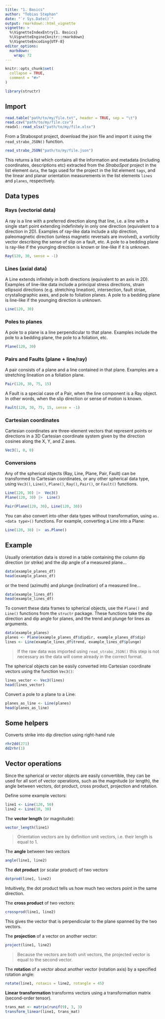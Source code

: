 ```yaml
---
title: "1. Basics"
author: "Tobias Stephan"
date: "`r Sys.Date()`"
output: rmarkdown::html_vignette
vignette: >
  %\VignetteIndexEntry{1. Basics}
  %\VignetteEngine{knitr::rmarkdown}
  %\VignetteEncoding{UTF-8}
editor_options: 
  markdown: 
    wrap: 72
---
```


```r
knitr::opts_chunk$set(
  collapse = TRUE,
  comment = "#>"
)
```

 
```r
library(structr)
```

## Import 

```r
read.table("path/to/my/file.txt", header = TRUE, sep = "\t")
read.csv("path/to/my/file.csv")
readxl::read_xlsx("path/to/my/file.xlsx")
```

From a Strabospot project, download the json file and import it using the `read_strabo_JSON()` function.

 
```r
read_strabo_JSON("path/to/my/file.json")
```

This returns a list which contains all the information and metadata (including coordinates, descriptions etc) extracted from the *StraboSpot* project in the list element `data`, the tags used for the project in the list element `tags`, and the linear and planar orientation measurements in the list elements `lines` and `planes`, respectively.


## Data types

### Rays (vectorial data)
A ray is a line with a preferred direction along that line, i.e. a line with a single start point extending indefinitely in only one direction (equivalent to a direction in 2D).
Examples of ray-like data include a slip direction, paleomagnetic direction (unless magnetic reversals are involved), a vorticity vector describing the sense of slip on
a fault, etc. 
A pole to a bedding plane is ray-like if the younging direction is known or line-like if it is unknown.

```r
Ray(120, 30, sense = -1)
```

### Lines (axial data)
A Line extends infinitely in both directions (equivalent to an axis in 2D).
Examples of line-like data include a principal stress directions, strain ellipsoid directions (e.g. stretching lineation), intersection, fault striae, crystallographic axes, and pole to foliation planes.
A pole to a bedding plane is line-like if the younging direction is unknown.

```r
Line(120, 30)
```

### Poles to planes
A pole to a plane is a line perpendicular to that plane. Examples include
the pole to a bedding plane, the pole to a foliation, etc.

```r
Plane(120, 30)
```

### Pairs and Faults (plane + line/ray)
A pair consists of a plane and a line contained in that plane. Examples are a stretching lineation  on a foliation plane.

```r
Pair(120, 30, 75, 15)
```

A Fault is a special case of a Pair, when the line component is a Ray object. In other words, when the slip direction or sense of motion is known. 

```r
Fault(120, 30, 75, 15, sense = -1)
```


### Cartesian coordinates
Cartesian coordinates are three-element vectors that represent points or directions in a 3D Cartesian coordinate system given by the direction cosines along the X, Y, and Z axes.

```r
Vec3(1, 0, 0)
```

### Conversions

Any of the spherical objects (Ray, Line, Plane, Pair, Fault) can be transformed to Cartesian coordinates, or any other spherical data type, using `Vec3()`, `Line()`, `Plane()`, `Ray()`, `Pair()`, or `Fault()` functions. 

```r
Line(120, 30) |>  Vec3()
Plane(120, 30) |>  Line()

Pair(Plane(120, 30), Line(120, 30))
```

You can also convert into other data types without transformation, using `as.<data type>()` functions. For example, converting a Line into a Plane:

```r
Line(120, 30) |>  as.Plane()
```


## Example
Usually orientation data is stored in a table containing the column dip direction (or strike) and the dip angle of a measured plane...

 
```r
data(example_planes_df)
head(example_planes_df)
```

 
or the trend (azimuth) and plunge (inclination) of a measured line...

```r
data(example_lines_df)
head(example_lines_df)
```

To convert these data frames to spherical objects, use the `Plane()` and `Line()` functions from the `structr` package. These functions take the dip direction and dip angle for planes, and the trend and plunge for lines as arguments.

```r
data(example_planes)
planes <- Plane(example_planes_df$dipdir, example_planes_df$dip)
lines <- Line(example_lines_df$trend, example_lines_df$plunge)
```
 > If the raw data was imported using `read_strabo_JSON()` this step is not necessary as the data will come already in the correct format.

The spherical objects can be easily converted into Cartesian coordinate vectors using the function `Vec3()`:

```r
lines_vector <- Vec3(lines)
head(lines_vector)
```

 Convert a pole to a plane to a Line:
```r
planes_as_line <- Line(planes)
head(planes_as_line)
```


## Some helpers
Converts strike into dip direction using right-hand rule

```r
rhr2dd(271)
dd2rhr(1)
```

 
## Vector operations
Since the spherical or vector objects are easily convertible, they can be used for all sort of vector operations, such as the magnitude (or length), 
the angle between vectors, dot product, cross product, projection and rotation.

Define some example vectors:

```r
line1 <- Line(120, 50)
line2 <- Line(10, 30)
```

 
The **vector length** (or magnitude):

```r
vector_length(line1)
```

> Orientation vectors are by definition unit vectors, i.e. their length is equal to 1.

The **angle** between two vectors

```r
angle(line1, line2)
```

 
The **dot product** (or scalar product) of two  vectors

```r
dotprod(line1, line2)
```

Intuitively, the dot product tells us how much two vectors point in the same direction.

The **cross product** of two  vectors:

 
```r
crossprod(line1, line2)
```

This gives the vector that is perpendicular to the plane spanned by the two vectors.

The **projection** of a vector on another vector:

```r
project(line1, line2)
```

> Because the vectors are both unit vectors, the projected vector is equal to the second vector.

 
The **rotation** of a vector about another vector (rotation axis) by a specified rotation angle:

```r
rotate(line1, rotaxis = line2, rotangle = 45)
```

**Linear transformation** transforms vectors using a transformation matrix (second-order tensor). 

```r
trans_mat <- matrix(runif(9), 3, 3)
transform_linear(line1, trans_mat)
```

